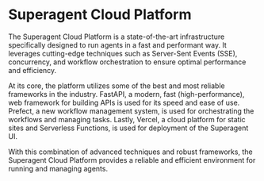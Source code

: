 # Superagent Cloud Platform

The Superagent Cloud Platform is a state-of-the-art infrastructure specifically designed to run agents in a fast and performant way. 
It leverages cutting-edge techniques such as Server-Sent Events (SSE), concurrency, and workflow orchestration to ensure optimal performance and efficiency.

At its core, the platform utilizes some of the best and most reliable frameworks in the industry. 
FastAPI, a modern, fast (high-performance), web framework for building APIs is used for its speed and ease of use. 
Prefect, a new workflow management system, is used for orchestrating the workflows and managing tasks. 
Lastly, Vercel, a cloud platform for static sites and Serverless Functions, is used for deployment of the Superagent UI.

With this combination of advanced techniques and robust frameworks, the Superagent Cloud Platform provides a reliable and efficient environment for running and managing agents.
